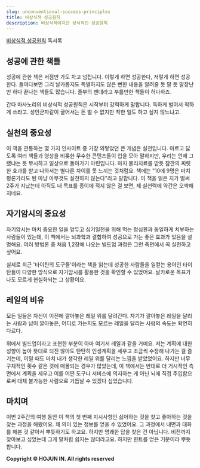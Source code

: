 ```yaml
---
slug: unconventional-success-principles
title: 비상식적 성공원칙
description: 비상식적이지만 상식적인 성공원칙
---
```


[비상식적 성공원칙](https://search.shopping.naver.com/book/catalog/32934096623) 독서록

## 성공에 관한 책들

성공에 관한 책은 서점만 가도 차고 넘칩니다. 이렇게 하면 성공한다, 저렇게 하면 성공한다. 들여다보면 그리 날카롭지도 특별하지도 않은 뻔한 내용을 알려줄 듯 말 듯 말장난만 하다 끝나는 책들도 많습니다. 졸부의 펜대라고 부를만한 책들이 허다하죠.

간다 마사노리의 비상식적 성공원칙은 시작부터 강력하게 말합니다. 독하게 벌어서 착하게 쓰라고. 성인군자같이 굴어서는 돈 벌 수 없지만 착한 일도 하고 싶지 않느냐고.

## 실천의 중요성

이 책을 관통하는 몇 가지 인사이트 중 가장 와닿았던 큰 개념은 실천입니다. 마르고 닳도록 여러 책들과 영상을 비롯한 무수한 콘텐츠들이 입을 모아 말하지만, 우리는 언제 그랬냐는 듯 무시하고 일상으로 돌아가기 마련입니다. 마치 물리치료를 받듯 잠깐의 찌릿한 효과를 받고 나와서는 별다른 차이를 못 느끼는 것처럼요. 책에는 "10에 9명은 마치 평론가라도 된 마냥 아무것도 실천하지 않는다"라고 말합니다. 이 책을 읽은 지가 벌써 2주가 지났는데 아직도 내 목표를 종이에 적지 않은 걸 보면, 제 실천력에 약간은 오싹해지네요.

## 자기암시의 중요성

자기암시는 마치 중요한 일을 앞두고 심기일전을 위해 먹는 청심환과 동일하게 치부하는 사람들이 있는데, 이 책에서는 뇌과학과 결합하여 성공으로 가는 좋은 효과가 있음을 설명해요. 여러 방법론 중 처음 1,2장에 나오는 빌드업 과정은 그런 측면에서 꼭 실천하고 싶어요.

실제로 최근 '타이탄의 도구들'이라는 책을 읽는데 성공한 사람들을 일컫는 용어인 타이탄들이 다양한 방식으로 자기암시를 활용한 것을 확인할 수 있었어요. 날카로운 목표가 나도 모르게 현실화되는 그 상황이요.

## 레일의 비유

모든 일들은 자신이 이전에 깔아놓은 레일 위를 달려간다. 자기가 깔아놓은 레일을 달리는 사람과 남이 깔아놓은, 어디로 가는지도 모르는 레일을 달리는 사람의 속도는 확연히 다르다.

위에서 빌드업이라고 표현한 부분이 아마 여기서 레일과 같을 거예요. 저는 계획에 대한 성향이 높아 뜻대로 되진 않아도 탄탄히 인생계획을 세우고 조금씩 수정해 나가는 걸 즐기는데, 이럴 때도 마치 내가 생각한 레일 위를 달리는 느낌을 받았었어요. 하지만 너무 구체적인 횟수 같은 것에 매몰되는 경우가 많았는데, 이 책에서는 반대로 더 거시적인 측면에서 계획을 세우고 이를 어떤 도구나 서비스에 의지하는 게 아닌 뇌에 직접 주입함으로써 대체 불가능한 사람으로 거듭날 수 있겠다 싶었습니다.

## 마치며

이번 2주간의 여행 동안 이 책의 첫 번째 지시사항인 싫어하는 것을 찾고 좋아하는 것을 찾는 과정을 해봤어요. 꽤 의미 있는 정보를 얻을 수 있었어요. 그 과정에서 내면과 대화를 해본 것 같아서 뿌듯하기도 하고요. 하지만 명쾌한 답을 찾은 건 아닙니다. 비전까지 찾아보고 싶었는데 그게 말처럼 쉽지는 않더라고요. 하지만 힌트를 얻은 기분이라 뿌듯합니다.

**Copyright © HOJUN IN. All rights reserved**
